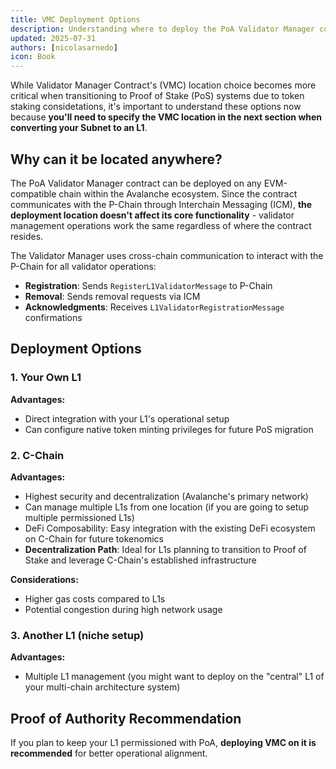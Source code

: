 ```yaml
---
title: VMC Deployment Options
description: Understanding where to deploy the PoA Validator Manager contract
updated: 2025-07-31
authors: [nicolasarnedo]
icon: Book
---
```


While Validator Manager Contract's (VMC) location choice becomes more critical when transitioning to Proof of Stake (PoS) systems due to token staking considetations, it's important to understand these options now because **you'll need to specify the VMC location in the next section when converting your Subnet to an L1**.

## Why can it be located anywhere?

The PoA Validator Manager contract can be deployed on any EVM-compatible chain within the Avalanche ecosystem. Since the contract communicates with the P-Chain through Interchain Messaging (ICM), **the deployment location doesn't affect its core functionality** - validator management operations work the same regardless of where the contract resides.

The Validator Manager uses cross-chain communication to interact with the P-Chain for all validator operations:
- **Registration**: Sends `RegisterL1ValidatorMessage` to P-Chain
- **Removal**: Sends removal requests via ICM
- **Acknowledgments**: Receives `L1ValidatorRegistrationMessage` confirmations

## Deployment Options

### 1. Your Own L1

**Advantages:**
- Direct integration with your L1's operational setup
- Can configure native token minting privileges for future PoS migration

### 2. C-Chain

**Advantages:**
- Highest security and decentralization (Avalanche's primary network)
- Can manage multiple L1s from one location (if you are going to setup multiple permissioned L1s)
- DeFi Composability: Easy integration with the existing DeFi ecosystem on C-Chain for future tokenomics
- **Decentralization Path**: Ideal for L1s planning to transition to Proof of Stake and leverage C-Chain's established infrastructure

**Considerations:**
- Higher gas costs compared to L1s
- Potential congestion during high network usage

### 3. Another L1 (niche setup)

**Advantages:**
- Multiple L1 management (you might want to deploy on the "central" L1 of your multi-chain architecture system)

## Proof of Authority Recommendation

If you plan to keep your L1 permissioned with PoA, **deploying VMC on it is recommended** for better operational alignment.

